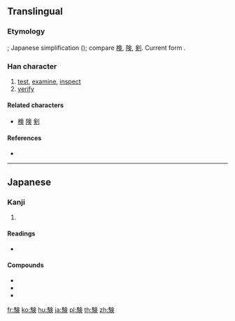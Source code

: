 {{character info/new}}
{{also|驗|验}}
==Translingual==
{{Han simplified forms|驗|験|验}}

===Etymology===
{{Han simp|驗|f=僉|t=㑒}}; Japanese simplification ({{term|shinjitai}}); compare [[検]], [[険]], [[剣]]. Current form {{Han compound|馬|㑒}}.

===Han character===
{{Han char|rn=187|rad=馬|as=08|sn=18|four=|canj=SFOMO,XSFOM|ids=⿰馬㑒}}

# [[test]], [[examine]], [[inspect]]
# [[verify]]

====Related characters====
* [[検]] [[険]] [[剣]]

====References====
* {{Han ref|kx=1441.071|dkj=44835|dj=1965.120|hdz=74562.101|uh=9A13|ud=39443}}

----

==Japanese==

===Kanji===
{{ja-kanji|grade=4|rs=馬08|style=s|kyu=驗}}

# {{defn|lang=ja|sort=馬08}}

====Readings====
* {{ja-readings|goon=[[げん]] (gen)|kanon=[[げん]] (gen)|kanyoon=[[けん]] (ken)|kun=[[しるし]] (shirushi), [[あかし]] (akashi), [[ためす]] (tamesu)}}

====Compounds====
* {{ja-r|経験|けいけん|gloss=[[experience]]}}
* {{ja-r|経験値|けいけんち|gloss=[[experience point]]}}
* {{ja-r|試験|しけん|gloss=[[test]]}}

[[fr:験]]
[[ko:験]]
[[hu:験]]
[[ja:験]]
[[pl:験]]
[[th:験]]
[[zh:験]]